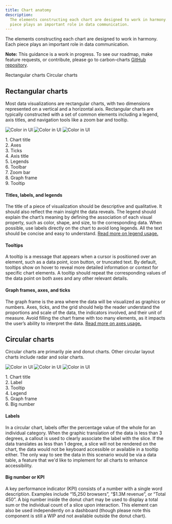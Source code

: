 ```yaml
---
title: Chart anatomy
description:
  The elements constructing each chart are designed to work in harmony. Each
  piece plays an important role in data communication.
---
```


<PageDescription>

The elements constructing each chart are designed to work in harmony. Each piece
plays an important role in data communication.

</PageDescription>

<InlineNotification>

**Note:** This guidance is a work in progress. To see our roadmap, make feature
requests, or contribute, please go to carbon-charts
[GitHub repository](https://github.com/carbon-design-system/carbon-charts).

</InlineNotification>

<AnchorLinks>

<AnchorLink>Rectangular charts</AnchorLink>
<AnchorLink>Circular charts</AnchorLink>

</AnchorLinks>

## Rectangular charts

Most data visualizations are rectangular charts, with two dimensions represented
on a vertical and a horizontal axis. Rectangular charts are typically
constructed with a set of common elements including a legend, axis titles, and
navigation tools like a zoom bar and tooltip.

<Row>
<Column  colLg={8} colMd={8} colSm={4}>
<ArtDirection>

![Color in UI](images/chart-anatomy-1sm.png)
![Color in UI](images/chart-anatomy-1.png)
![Color in UI](images/chart-anatomy-1.png)

</ArtDirection>

<Caption></Caption>
</Column>

<Column colLg={2} colMd={2} colSm={2} offsetLg={1}>
  <Aside>
    1. Chart title<br/>
    2. Axes<br/>
    3. Ticks<br/>
    4. Axis title<br/>
    5. Legends<br/>
    6. Toolbar<br/>
    7. Zoom bar<br/>
    8. Graph frame<br/>
    9. Tooltip<br/>
  </Aside>
</Column>
</Row>

#### Titles, labels, and legends

The title of a piece of visualization should be descriptive and qualitative. It
should also reflect the main insight the data reveals. The legend should explain
the chart’s meaning by defining the association of each visual property, such as
color, shape, and size, to the corresponding data. When possible, use labels
directly on the chart to avoid long legends. All the text should be concise and
easy to understand. [Read more on legend usage.](/data-visualization/legends)

#### Tooltips

A tooltip is a message that appears when a cursor is positioned over an element,
such as a data point, icon button, or truncated text. By default, tooltips show
on hover to reveal more detailed information or context for specific chart
elements. A tooltip should repeat the corresponding values of the data point on
both axes and any other relevant details.

#### Graph frames, axes, and ticks

The graph frame is the area where the data will be visualized as graphics or
numbers. Axes, ticks, and the grid should help the reader understand the
proportions and scale of the data, the indicators involved, and their unit of
measure. Avoid filling the chart frame with too many elements, as it impacts the
user’s ability to interpret the data.
[Read more on axes usage.](/data-visualization/axes-and-labels)

## Circular charts

Circular charts are primarily pie and donut charts. Other circular layout charts
include radar and solar charts.

<Row>
<Column  colLg={8} colMd={8} colSm={4}>
<ArtDirection>

![Color in UI](images/chart-anatomy-2sm.png)
![Color in UI](images/chart-anatomy-2.png)
![Color in UI](images/chart-anatomy-2.png)

</ArtDirection>
<Caption></Caption>
</Column>

<Column colLg={2} colMd={2} colSm={2} offsetLg={1}>
  <Aside>
    1. Chart title<br/>
    2. Label<br/>
    3. Tooltip<br/>
    4. Legend<br/>
    5. Graph frame<br/>
    6. Big number<br/>
  </Aside>
</Column>
</Row>

#### Labels

In a circular chart, labels offer the percentage value of the whole for an
individual category. When the graphic translation of the data is less than 3
degrees, a callout is used to clearly associate the label with the slice. If the
data translates as less than 1 degree, a slice will not be rendered on the
chart, the data would not be keyboard accessible or available in a tooltip
either. The only way to see the data in this scenario would be via a data table,
a feature that we'd like to implement for all charts to enhance accessibility.

#### Big number or KPI

A key performance indicator (KPI) consists of a number with a single word
description. Examples include “15,250 browsers”, “\$1.3M revenue”, or “Total
450”. A big number inside the donut chart may be used to display a total sum or
the individual count of a slice upon interaction. This element can also be used
independently on a dashboard (though please note this component is still a WIP
and not available outside the donut chart).
